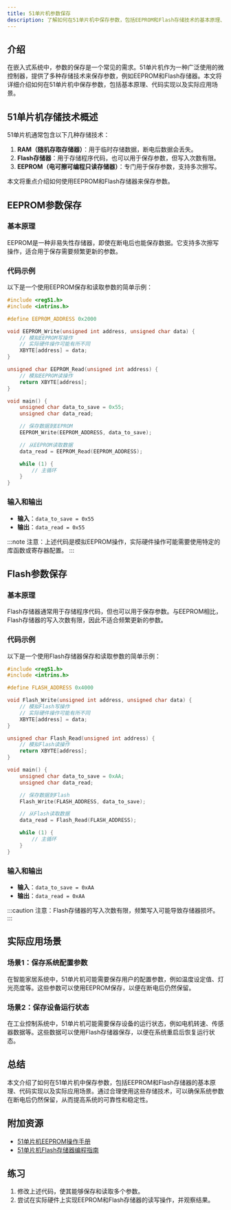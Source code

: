 ```yaml
---
title: 51单片机参数保存
description: 了解如何在51单片机中保存参数，包括EEPROM和Flash存储技术的基本原理、代码实现以及实际应用场景。
---
```


## 介绍

在嵌入式系统中，参数的保存是一个常见的需求。51单片机作为一种广泛使用的微控制器，提供了多种存储技术来保存参数，例如EEPROM和Flash存储器。本文将详细介绍如何在51单片机中保存参数，包括基本原理、代码实现以及实际应用场景。

## 51单片机存储技术概述

51单片机通常包含以下几种存储技术：

1. **RAM（随机存取存储器）**：用于临时存储数据，断电后数据会丢失。
2. **Flash存储器**：用于存储程序代码，也可以用于保存参数，但写入次数有限。
3. **EEPROM（电可擦可编程只读存储器）**：专门用于保存参数，支持多次擦写。

本文将重点介绍如何使用EEPROM和Flash存储器来保存参数。

## EEPROM参数保存

### 基本原理

EEPROM是一种非易失性存储器，即使在断电后也能保存数据。它支持多次擦写操作，适合用于保存需要频繁更新的参数。

### 代码示例

以下是一个使用EEPROM保存和读取参数的简单示例：

```c
#include <reg51.h>
#include <intrins.h>

#define EEPROM_ADDRESS 0x2000

void EEPROM_Write(unsigned int address, unsigned char data) {
    // 模拟EEPROM写操作
    // 实际硬件操作可能有所不同
    XBYTE[address] = data;
}

unsigned char EEPROM_Read(unsigned int address) {
    // 模拟EEPROM读操作
    return XBYTE[address];
}

void main() {
    unsigned char data_to_save = 0x55;
    unsigned char data_read;

    // 保存数据到EEPROM
    EEPROM_Write(EEPROM_ADDRESS, data_to_save);

    // 从EEPROM读取数据
    data_read = EEPROM_Read(EEPROM_ADDRESS);

    while (1) {
        // 主循环
    }
}
```

### 输入和输出

- **输入**：`data_to_save = 0x55`
- **输出**：`data_read = 0x55`

:::note
注意：上述代码是模拟EEPROM操作，实际硬件操作可能需要使用特定的库函数或寄存器配置。
:::

## Flash参数保存

### 基本原理

Flash存储器通常用于存储程序代码，但也可以用于保存参数。与EEPROM相比，Flash存储器的写入次数有限，因此不适合频繁更新的参数。

### 代码示例

以下是一个使用Flash存储器保存和读取参数的简单示例：

```c
#include <reg51.h>
#include <intrins.h>

#define FLASH_ADDRESS 0x4000

void Flash_Write(unsigned int address, unsigned char data) {
    // 模拟Flash写操作
    // 实际硬件操作可能有所不同
    XBYTE[address] = data;
}

unsigned char Flash_Read(unsigned int address) {
    // 模拟Flash读操作
    return XBYTE[address];
}

void main() {
    unsigned char data_to_save = 0xAA;
    unsigned char data_read;

    // 保存数据到Flash
    Flash_Write(FLASH_ADDRESS, data_to_save);

    // 从Flash读取数据
    data_read = Flash_Read(FLASH_ADDRESS);

    while (1) {
        // 主循环
    }
}
```

### 输入和输出

- **输入**：`data_to_save = 0xAA`
- **输出**：`data_read = 0xAA`

:::caution
注意：Flash存储器的写入次数有限，频繁写入可能导致存储器损坏。
:::

## 实际应用场景

### 场景1：保存系统配置参数

在智能家居系统中，51单片机可能需要保存用户的配置参数，例如温度设定值、灯光亮度等。这些参数可以使用EEPROM保存，以便在断电后仍然保留。

### 场景2：保存设备运行状态

在工业控制系统中，51单片机可能需要保存设备的运行状态，例如电机转速、传感器数据等。这些数据可以使用Flash存储器保存，以便在系统重启后恢复运行状态。

## 总结

本文介绍了如何在51单片机中保存参数，包括EEPROM和Flash存储器的基本原理、代码实现以及实际应用场景。通过合理使用这些存储技术，可以确保系统参数在断电后仍然保留，从而提高系统的可靠性和稳定性。

## 附加资源

- [51单片机EEPROM操作手册](https://example.com/eeprom-manual)
- [51单片机Flash存储器编程指南](https://example.com/flash-programming-guide)

## 练习

1. 修改上述代码，使其能够保存和读取多个参数。
2. 尝试在实际硬件上实现EEPROM和Flash存储器的读写操作，并观察结果。
